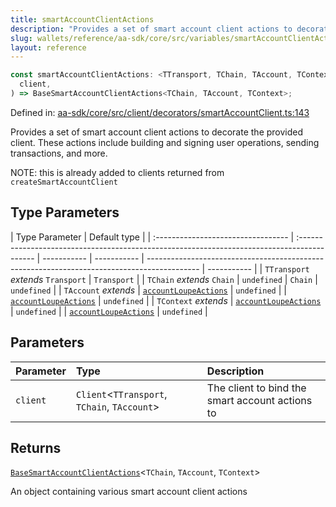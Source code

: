 ```yaml
---
title: smartAccountClientActions
description: "Provides a set of smart account client actions to decorate the provided client. These actions include building and signing user operations, sending transactions, and more.  NOTE: this is already added to clients returned from `createSmartAccountClient`"
slug: wallets/reference/aa-sdk/core/src/variables/smartAccountClientActions
layout: reference
---
```


```ts
const smartAccountClientActions: <TTransport, TChain, TAccount, TContext>(
  client,
) => BaseSmartAccountClientActions<TChain, TAccount, TContext>;
```

Defined in: [aa-sdk/core/src/client/decorators/smartAccountClient.ts:143](https://github.com/alchemyplatform/aa-sdk/blob/923a52171f7246172caf350853843e6680197da9/aa-sdk/core/src/client/decorators/smartAccountClient.ts#L143)

Provides a set of smart account client actions to decorate the provided client. These actions include building and signing user operations, sending transactions, and more.

NOTE: this is already added to clients returned from `createSmartAccountClient`

## Type Parameters

| Type Parameter                     | Default type                                                                                |
| :--------------------------------- | :------------------------------------------------------------------------------------------ | ----------- | ----------- | ------------------------------------------------------------------------------------------- | ----------- |
| `TTransport` _extends_ `Transport` | `Transport`                                                                                 |
| `TChain` _extends_ `Chain`         | `undefined`                                                                                 | `Chain`     | `undefined` |
| `TAccount` _extends_               | [`accountLoupeActions`](../../../../account-kit/core/src/variables/accountLoupeActions.mdx) | `undefined` |             | [`accountLoupeActions`](../../../../account-kit/core/src/variables/accountLoupeActions.mdx) | `undefined` |
| `TContext` _extends_               | [`accountLoupeActions`](../../../../account-kit/core/src/variables/accountLoupeActions.mdx) | `undefined` |             | [`accountLoupeActions`](../../../../account-kit/core/src/variables/accountLoupeActions.mdx) | `undefined` |

## Parameters

| Parameter | Type                                          | Description                                     |
| :-------- | :-------------------------------------------- | :---------------------------------------------- |
| `client`  | `Client`\<`TTransport`, `TChain`, `TAccount`> | The client to bind the smart account actions to |

## Returns

[`BaseSmartAccountClientActions`](../type-aliases/BaseSmartAccountClientActions.mdx)\<`TChain`, `TAccount`, `TContext`>

An object containing various smart account client actions
